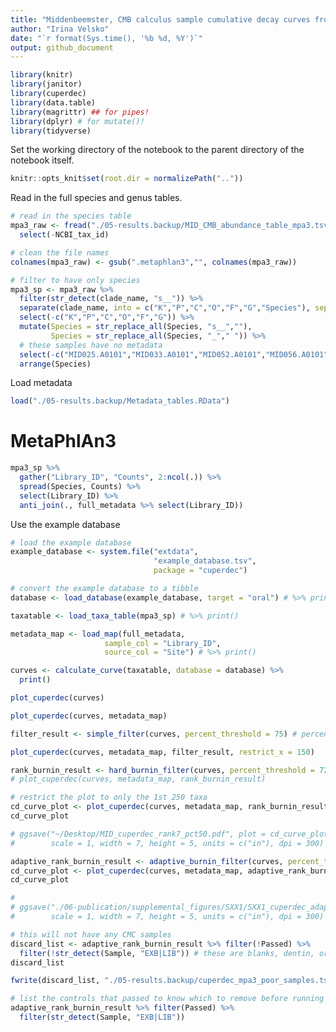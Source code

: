 ```yaml
---
title: "Middenbeemster, CMB calculus sample cumulative decay curves from nt MALT database"
author: "Irina Velsko"
date: "`r format(Sys.time(), '%b %d, %Y')`"
output: github_document
---
```


```r
library(knitr)
library(janitor)
library(cuperdec)
library(data.table)
library(magrittr) ## for pipes!
library(dplyr) # for mutate()!
library(tidyverse)
```

Set the working directory of the notebook to the parent directory of the 
notebook itself.  

```r
knitr::opts_knit$set(root.dir = normalizePath(".."))
```

Read in the full species and genus tables.
```r
# read in the species table
mpa3_raw <- fread("./05-results.backup/MID_CMB_abundance_table_mpa3.tsv") %>%
  select(-NCBI_tax_id)

# clean the file names
colnames(mpa3_raw) <- gsub(".metaphlan3","", colnames(mpa3_raw))

# filter to have only species
mpa3_sp <- mpa3_raw %>% 
  filter(str_detect(clade_name, "s__")) %>%
  separate(clade_name, into = c("K","P","C","O","F","G","Species"), sep = "\\|") %>%
  select(-c("K","P","C","O","F","G")) %>%
  mutate(Species = str_replace_all(Species, "s__",""),
         Species = str_replace_all(Species, "_"," ")) %>%
  # these samples have no metadata
  select(-c("MID025.A0101","MID033.A0101","MID052.A0101","MID056.A0101","MID065.A0101","MID068.A0101","MID076.A0101","MID078.A0101")) %>%
  arrange(Species)

```


Load metadata
```r

load("./05-results.backup/Metadata_tables.RData")

```


# MetaPhlAn3
```r

mpa3_sp %>%
  gather("Library_ID", "Counts", 2:ncol(.)) %>%
  spread(Species, Counts) %>%
  select(Library_ID) %>%
  anti_join(., full_metadata %>% select(Library_ID))

```


Use the example database
```r
# load the example database
example_database <- system.file("extdata",
                                "example_database.tsv",
                                package = "cuperdec")

# convert the example database to a tibble
database <- load_database(example_database, target = "oral") # %>% print()

```

```r

taxatable <- load_taxa_table(mpa3_sp) # %>% print()

```

```r
metadata_map <- load_map(full_metadata,
                     sample_col = "Library_ID",
                     source_col = "Site") # %>% print()

```

```r
curves <- calculate_curve(taxatable, database = database) %>%
  print()

plot_cuperdec(curves)

```

```r
plot_cuperdec(curves, metadata_map)

```

```r

filter_result <- simple_filter(curves, percent_threshold = 75) # percent_threshold = 82 starts to color some of the CMC samples red

plot_cuperdec(curves, metadata_map, filter_result, restrict_x = 150)

```

```r

rank_burnin_result <- hard_burnin_filter(curves, percent_threshold = 72, rank_burnin = 0.6) # percent_threshold = 50, rank_burnin = 0.7 allows only the highest ExtractionBlank line to turn turquoise, and the 2 library samples that really look like samples stay turquoise
# plot_cuperdec(curves, metadata_map, rank_burnin_result)

# restrict the plot to only the 1st 250 taxa
cd_curve_plot <- plot_cuperdec(curves, metadata_map, rank_burnin_result, restrict_x = 50)
cd_curve_plot

# ggsave("~/Desktop/MID_cuperdec_rank7_pct50.pdf", plot = cd_curve_plot, device = "pdf",
#        scale = 1, width = 7, height = 5, units = c("in"), dpi = 300)

```

```r

adaptive_rank_burnin_result <- adaptive_burnin_filter(curves, percent_threshold = 70) # percent_threshold = 50 allows the highest ExtractionBlank line to turn turquoise; percent_threshold = 60 keeps the highest ExtractionBlank line red but turns one CMC sample line red; percent_threshold = 59 keeps all CMC turquoise and all ExtractionBlanks red; going higher turns more CMC red
cd_curve_plot <- plot_cuperdec(curves, metadata_map, adaptive_rank_burnin_result, restrict_x = 50)
cd_curve_plot

# 
# ggsave("./06-publication/supplemental_figures/SXX1/SXX1_cuperdec_adaptive_59pct.png", plot = cd_curve_plot, device = "png",
#        scale = 1, width = 7, height = 5, units = c("in"), dpi = 300)

```

```r
# this will not have any CMC samples
discard_list <- adaptive_rank_burnin_result %>% filter(!Passed) %>%
  filter(!str_detect(Sample, "EXB|LIB")) # these are blanks, dentin, or soil
discard_list

fwrite(discard_list, "./05-results.backup/cuperdec_mpa3_poor_samples.tsv", sep = "\t", quote = F)

# list the controls that passed to know which to remove before running decontam
adaptive_rank_burnin_result %>% filter(Passed) %>%
  filter(str_detect(Sample, "EXB|LIB"))

```



